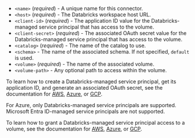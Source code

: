 - `<name>` (_required_) - A unique name for this connector.
- `<host>` (_required_) - The Databricks workspace host URL.
- `<client-id>` (_required_) - The application ID value for the Databricks-managed service principal that has access to the volume.
- `<client-secret>` (_required_) - The associated OAuth secret value for the Databricks-managed service principal that has access to the volume.
- `<catalog>` (_required_) - The name of the catalog to use.
- `<schema>` - The name of the associated schema. If not specified, `default` is used.
- `<volume>` (_required_) - The name of the associated volume.
- `<volume-path>` - Any optional path to access within the volume.

To learn how to create a Databricks-managed service principal, get its application ID, and generate an associated OAuth secret, 
see the documentation for 
[AWS](https://docs.databricks.com/dev-tools/auth/oauth-m2m.html), 
[Azure](https://learn.microsoft.com/databricks/dev-tools/auth/oauth-m2m), 
or [GCP](https://docs.gcp.databricks.com/dev-tools/auth/oauth-m2m.html).

For Azure, only Databricks-managed service principals are supported. Microsoft Entra ID-managed service principals are not supported.

To learn how to grant a Databricks-managed service principal access to a volume, see the documentation for 
[AWS](https://docs.databricks.com/volumes/utility-commands.html#change-permissions-on-a-volume), 
[Azure](https://learn.microsoft.com/azure/databricks/volumes/utility-commands#change-permissions-on-a-volume), 
or [GCP](https://docs.gcp.databricks.com/volumes/utility-commands.html#change-permissions-on-a-volume).